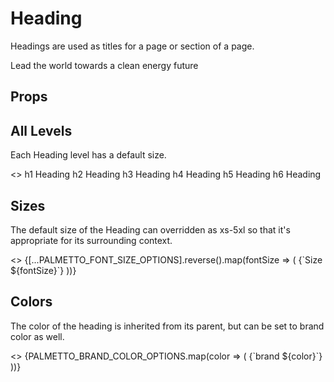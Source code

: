 
<Meta
  title="Components/Heading"
  component={Heading}
  decorators={[withA11y]}
/>

# Heading

Headings are used as titles for a page or section of a page.

<Preview isExpanded>
  <Heading as="h1">
    Lead the world towards a clean energy future
  </Heading>
</Preview>

## Props
<Props of={Heading} />

## All Levels

Each Heading level has a default size.

<Preview>
  <Story name="Levels">
    <>
      <Heading as="h1">h1 Heading</Heading>
      <Heading as="h2">h2 Heading</Heading>
      <Heading as="h3">h3 Heading</Heading>
      <Heading as="h4">h4 Heading</Heading>
      <Heading as="h5">h5 Heading</Heading>
      <Heading as="h6">h6 Heading</Heading>
    </>
  </Story>
</Preview>

## Sizes

The default size of the Heading can overridden as xs-5xl so that it's appropriate for its surrounding context.

<Preview>
  <Story name="Sizes">
    <>
      {[...PALMETTO_FONT_SIZE_OPTIONS].reverse().map(fontSize => (
        <Heading size={fontSize} key={uuid()}>
          {`Size ${fontSize}`}
        </Heading>
      ))}
    </>
  </Story>
</Preview>

## Colors

The color of the heading is inherited from its parent, but can be set to brand color as well.

<Preview>
  <Story name="Colors">
    <>
      {PALMETTO_BRAND_COLOR_OPTIONS.map(color => (
        <Heading color={color} key={uuid()}>
          {`brand ${color}`}
        </Heading>
      ))}
    </>
  </Story>
</Preview>
